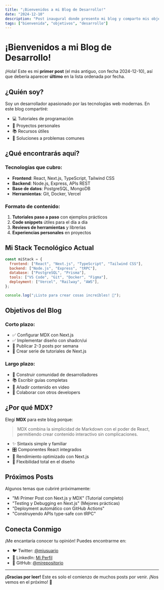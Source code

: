 ```yaml
---
title: "¡Bienvenidos a mi Blog de Desarrollo!"
date: "2024-12-10"
description: "Post inaugural donde presento mi blog y comparto mis objetivos como desarrollador"
tags: ["bienvenida", "objetivos", "desarrollo"]
---
```


# ¡Bienvenidos a mi Blog de Desarrollo!

¡Hola! Este es mi **primer post** (el más antiguo, con fecha 2024-12-10), así que debería aparecer **último** en la lista ordenada por fecha.

## ¿Quién soy?

Soy un desarrollador apasionado por las tecnologías web modernas. En este blog compartiré:

- 💻 Tutoriales de programación
- 🚀 Proyectos personales
- 📚 Recursos útiles
- 🐛 Soluciones a problemas comunes

## ¿Qué encontrarás aquí?

### Tecnologías que cubro:

- **Frontend**: React, Next.js, TypeScript, Tailwind CSS
- **Backend**: Node.js, Express, APIs REST
- **Base de datos**: PostgreSQL, MongoDB
- **Herramientas**: Git, Docker, Vercel

### Formato de contenido:

1. **Tutoriales paso a paso** con ejemplos prácticos
2. **Code snippets** útiles para el día a día
3. **Reviews de herramientas** y librerías
4. **Experiencias personales** en proyectos

## Mi Stack Tecnológico Actual

```javascript
const miStack = {
  frontend: ["React", "Next.js", "TypeScript", "Tailwind CSS"],
  backend: ["Node.js", "Express", "tRPC"],
  database: ["PostgreSQL", "Prisma"],
  tools: ["VS Code", "Git", "Docker", "Figma"],
  deployment: ["Vercel", "Railway", "AWS"],
};

console.log("¡Listo para crear cosas increíbles! 🚀");
```

## Objetivos del Blog

### Corto plazo:

- ✅ Configurar MDX con Next.js
- ✅ Implementar diseño con shadcn/ui
- 🔄 Publicar 2-3 posts por semana
- 📝 Crear serie de tutoriales de Next.js

### Largo plazo:

- 🎯 Construir comunidad de desarrolladores
- 📚 Escribir guías completas
- 🎥 Añadir contenido en video
- 🌟 Colaborar con otros developers

## ¿Por qué MDX?

Elegí **MDX** para este blog porque:

> MDX combina la simplicidad de Markdown con el poder de React, permitiendo crear contenido interactivo sin complicaciones.

- ✨ Sintaxis simple y familiar
- 🎛️ Componentes React integrados
- 🚀 Rendimiento optimizado con Next.js
- 🎨 Flexibilidad total en el diseño

## Próximos Posts

Algunos temas que cubriré próximamente:

- "Mi Primer Post con Next.js y MDX" (Tutorial completo)
- "Testing y Debugging en Next.js" (Mejores prácticas)
- "Deployment automático con GitHub Actions"
- "Construyendo APIs type-safe con tRPC"

## Conecta Conmigo

¡Me encantaría conocer tu opinión! Puedes encontrarme en:

- 🐦 Twitter: [@miusuario](https://twitter.com)
- 💼 LinkedIn: [Mi Perfil](https://linkedin.com)
- 🐙 GitHub: [@mirepositorio](https://github.com)

---

**¡Gracias por leer!** Este es solo el comienzo de muchos posts por venir. ¡Nos vemos en el próximo! 👋
